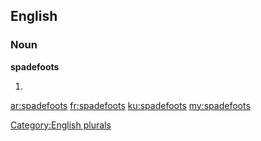 ==English==

===Noun===
'''spadefoots'''

# {{plural of|spadefoot}}

[[Category:English plurals]]

[[ar:spadefoots]]
[[fr:spadefoots]]
[[ku:spadefoots]]
[[my:spadefoots]]